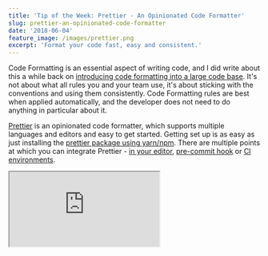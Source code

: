 ```yaml
---
title: 'Tip of the Week: Prettier - An Opinionated Code Formatter'
slug: prettier-an-opinionated-code-formatter
date: '2018-06-04'
feature_image: /images/prettier.png
excerpt: 'Format your code fast, easy and consistent.'
---
```

Code Formatting is an essential aspect of writing code, and I did write about this a while back on [introducing code formatting into a large code base](/blog/introducing-code-formatting-into-a-large-codebase/). It's not about what all rules you and your team use, it's about sticking with the conventions and using them consistently. Code Formatting rules are best when applied automatically, and the developer does not need to do anything in particular about it.

[Prettier](https://prettier.io/) is an opinionated code formatter, which supports multiple languages and editors and easy to get started. Getting set up is as easy as just installing the [prettier package using yarn/npm](https://prettier.io/docs/en/install.html). There are multiple points at which you can integrate Prettier - [in your editor](https://prettier.io/docs/en/editors.html), [pre-commit hook](https://prettier.io/docs/en/precommit.html) or [CI environments](https://prettier.io/docs/en/cli.html#list-different).

<iframe src="https://www.youtube.com/embed/zgWBAKZvdFQ" />

Most of the IDE's have plugins for Prettier which makes it easy to get it into the code right from the beginning. You might need to update your IDE settings to run prettier when you save a file. For VS Code I have to set editor.formatOnSave to true to turn on this behaviour.

As the title says, Prettier is opinionated, which is useful in many ways and removes much time wasted on unnecessary discussions. However, it does provide some [configuration options](https://prettier.io/docs/en/configuration.html). Check if it provides enough for you to call a meeting to decide on one of them :).

Write prettier code!
